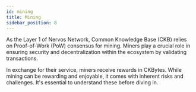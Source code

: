 ```yaml
---
id: mining
title: Mining
sidebar_position: 8
---
```

As the Layer 1 of Nervos Network, Common Knowledge Base (CKB) relies on Proof-of-Work (PoW) consensus for mining. Miners play a crucial role in ensuring security and decentralization within the ecosystem by validating transactions.

In exchange for their service, miners receive rewards in CKBytes. While mining can be rewarding and enjoyable, it comes with inherent risks and challenges. It's essential to understand these before diving in.
